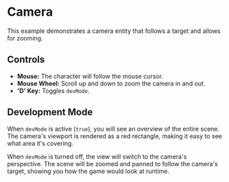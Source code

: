 
<Meta of={Camera} />

# Camera

This example demonstrates a camera entity that follows a target and allows for zooming.

## Controls

*   **Mouse:** The character will follow the mouse cursor.
*   **Mouse Wheel:** Scroll up and down to zoom the camera in and out.
*   **'D' Key:** Toggles `devMode`.

## Development Mode

When `devMode` is active (`true`), you will see an overview of the entire scene. The camera's viewport is rendered as a red rectangle, making it easy to see what area it's covering.

When `devMode` is turned off, the view will switch to the camera's perspective. The scene will be zoomed and panned to follow the camera's target, showing you how the game would look at runtime.

<Canvas of={Camera.Default} />

<Source dark code={camera} />
